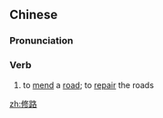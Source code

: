 ==Chinese==
{{zh-forms}}

===Pronunciation===
{{zh-pron
|m=xiūlù
|c=sau1 lou6
|mn=siu-lō͘
|cat=v
}}

===Verb===
{{zh-verb}}

# to [[mend]] a [[road]]; to [[repair]] the roads

[[zh:修路]]
